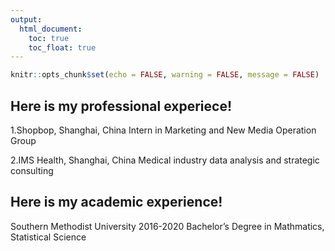 ```yaml
---
output:
  html_document:
    toc: true
    toc_float: true
---
```


```r
knitr::opts_chunk$set(echo = FALSE, warning = FALSE, message = FALSE)
```

## Here is my professional experiece!
1.Shopbop, Shanghai, China
  Intern in Marketing and New Media Operation Group 
  
2.IMS Health, Shanghai, China
  Medical industry data analysis and strategic consulting

## Here is my academic experience!

Southern Methodist University 2016-2020
Bachelor's Degree in Mathmatics, Statistical Science
